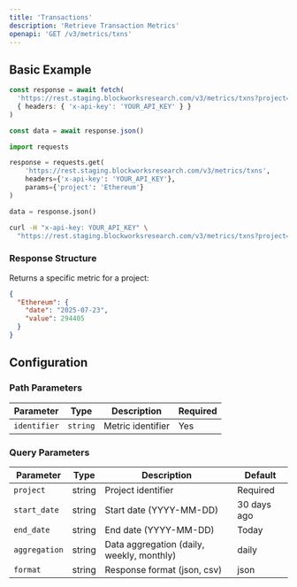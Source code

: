 ```yaml
---
title: 'Transactions'
description: 'Retrieve Transaction Metrics'
openapi: 'GET /v3/metrics/txns'
---
```



<Endpoint method="GET" path="/v3/metrics/txns" size="xl" />

## Basic Example

<CodeGroup>

```typescript TypeScript
const response = await fetch(
  'https://rest.staging.blockworksresearch.com/v3/metrics/txns?project=Ethereum',
  { headers: { 'x-api-key': 'YOUR_API_KEY' } }
)

const data = await response.json()
```

```python Python
import requests

response = requests.get(
    'https://rest.staging.blockworksresearch.com/v3/metrics/txns',
    headers={'x-api-key': 'YOUR_API_KEY'},
    params={'project': 'Ethereum'}
)

data = response.json()
```

```bash cURL
curl -H "x-api-key: YOUR_API_KEY" \
  "https://rest.staging.blockworksresearch.com/v3/metrics/txns?project=Ethereum"
```

</CodeGroup>


### Response Structure

Returns a specific metric for a project:

```json
{
  "Ethereum": {
    "date": "2025-07-23",
    "value": 294405
  }
}
```

## Configuration

### Path Parameters

| Parameter | Type | Description | Required |
|-----------|------|-------------|----------|
| `identifier` | `string` | Metric identifier | Yes |

### Query Parameters

| Parameter | Type | Description | Default |
|-----------|------|-------------|---------|
| `project` | string | Project identifier | Required |
| `start_date` | string | Start date (YYYY-MM-DD) | 30 days ago |
| `end_date` | string | End date (YYYY-MM-DD) | Today |
| `aggregation` | string | Data aggregation (daily, weekly, monthly) | daily |
| `format` | string | Response format (json, csv) | json |
